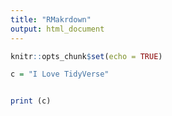 ```yaml
---
title: "RMakrdown"
output: html_document
---
```


```r
knitr::opts_chunk$set(echo = TRUE)
```

```r
c = "I Love TidyVerse"


print (c)

```

